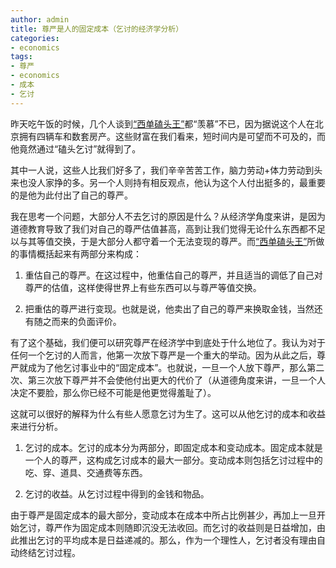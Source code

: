 ```yaml
---
author: admin
title: 尊严是人的固定成本（乞讨的经济学分析）
categories:
- economics
tags:
- 尊严
- economics
- 成本
- 乞讨
---
```


昨天吃午饭的时候，几个人谈到[“西单磕头王”](http://www.baidu.com/baidu?wd=%BF%C4%CD%B7%CD%F5&tn=monline_dg)都“羡慕”不已，因为据说这个人在北京拥有四辆车和数套房产。这些财富在我们看来，短时间内是可望而不可及的，而他竟然通过“磕头乞讨”就得到了。

其中一人说，这些人比我们好多了，我们辛辛苦苦工作，脑力劳动+体力劳动到头来也没人家挣的多。另一个人则持有相反观点，他认为这个人付出挺多的，最重要的是他为此付出了自己的尊严。

我在思考一个问题，大部分人不去乞讨的原因是什么？从经济学角度来讲，是因为道德教育导致了我们对自己的尊严估值甚高，高到让我们觉得无论什么东西都不足以与其等值交换，于是大部分人都守着一个无法变现的尊严。而[“西单磕头王”](http://www.baidu.com/baidu?wd=%BF%C4%CD%B7%CD%F5&tn=monline_dg)所做的事情概括起来有两部分来构成：



	
  1. 重估自己的尊严。在这过程中，他重估自己的尊严，并且适当的调低了自己对尊严的估值，这样使得世界上有些东西可以与尊严等值交换。

	
  2. 把重估的尊严进行变现。也就是说，他卖出了自己的尊严来换取金钱，当然还有随之而来的负面评价。


有了这个基础，我们便可以研究尊严在经济学中到底处于什么地位了。我认为对于任何一个乞讨的人而言，他第一次放下尊严是一个重大的举动。因为从此之后，尊严就成为了他乞讨事业中的“固定成本”。也就说，一旦一个人放下尊严，那么第二次、第三次放下尊严并不会使他付出更大的代价了（从道德角度来讲，一旦一个人决定不要脸，那么你已经不可能是他更觉得羞耻了）。

这就可以很好的解释为什么有些人愿意乞讨为生了。这可以从他乞讨的成本和收益来进行分析。

	
  1. 乞讨的成本。乞讨的成本分为两部分，即固定成本和变动成本。固定成本就是一个人的尊严，这构成乞讨成本的最大一部分。变动成本则包括乞讨过程中的吃、穿、道具、交通费等东西。

	
  2. 乞讨的收益。从乞讨过程中得到的金钱和物品。


由于尊严是固定成本的最大部分，变动成本在成本中所占比例甚少，再加上一旦开始乞讨，尊严作为固定成本则随即沉没无法收回。而乞讨的收益则是日益增加，由此推出乞讨的平均成本是日益递减的。那么，作为一个理性人，乞讨者没有理由自动终结乞讨过程。






